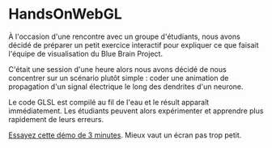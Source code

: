 # HandsOnWebGL

À l'occasion d'une rencontre avec un groupe d'étudiants, nous avons décidé de préparer un petit exercice interactif pour expliquer ce que faisait
l'équipe de visualisation du Blue Brain Project.

C'était une session d'une heure alors nous avons décidé de nous concentrer sur un scénario plutôt simple :
coder une animation de propagation d'un signal électrique le long des dendrites d'un neurone.

Le code GLSL est compilé au fil de l'eau et le résult apparaît immédiatement.
Les étudiants peuvent alors expérimenter et apprendre plus rapidement de leurs erreurs.

[Essayez cette démo de 3 minutes](apps/hands-on-webgl/index.html). Mieux vaut un écran pas trop petit.

